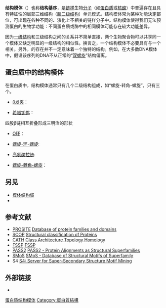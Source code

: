 {{no footnotes|time=2018-07-23T09:24:09+00:00}}
'''结构模体'''（{{lang-en|structural motif}}）也称'''结构基序'''，是[[多聚体|链样]]生物[[分子|分子]]（如[[蛋白质|蛋白质]]或[[核酸|核酸]]）中普遍存在且具有特征性的局部三维结构（[[超二级结构|超二级结构]]）单元模式。结构模体常为某种功能決定部位，可出现在各种不同的、演化上不相关的链样分子中。结构模体使得我们无法预测蛋白的生物学功能：不同蛋白质或酶中的相同模体可能存在较大功能差异。

因为[[一级结构|一级结构]]和三级结构之间的关系并不简单直接，两个生物聚合物可以共享同一个模体又缺乏明显的一级结构的相似性。换言之，一个结构模体不必要具有与一个{{le|序列模体|Sequence motif}}相关。另外，{{le|序列模体|Sequence motif}}的存在并不一定意味着一个独特的结构。例如，在大多数DNA模体中，假设该序列的DNA不从正常的“[[DNA|双螺旋]]”结构偏离。

==蛋白质中的结构模体==
{{seealso|结构域}}
在蛋白质中，结构模体通常只有几个二级结构组成，如“螺旋-转角-螺旋”，只有三个。 

* [[β发夹|β发夹]]：

* [[β折叠#希腊钥匙模体|希腊钥匙]]：
四股β链相互折叠形成三明治的形状

* [[Ω环|Ω环]]：

* [[碱性螺旋-环-螺旋|螺旋-环-螺旋]]:

* [[亮氨酸拉链|亮氨酸拉链]]: 

* [[螺旋-轉角-螺旋|螺旋-轉角-螺旋]]：

==另见==
* [[模体结构域|模体结构域]]
* {{le|序列模体|Sequence motif}}

==参考文献==
*[[PROSITE|PROSITE]] [http://www.expasy.org/prosite Database of protein families and domains] {{Wayback|url=http://www.expasy.org/prosite |date=20100714152615 }}
*[[Structural_Classification_of_Proteins|SCOP]] [https://web.archive.org/web/20070911012207/http://scop.mrc-lmb.cam.ac.uk/scop/ Structural classification of Proteins]
*[[CATH|CATH]] [http://www.biochem.ucl.ac.uk/bsm/cath/ Class Architecture Topology Homology] {{Wayback|url=http://www.biochem.ucl.ac.uk/bsm/cath/ |date=20080314055405 }}
*[[Families_of_structurally_similar_proteins|FSSP]] [http://www.bioinfo.biocenter.helsinki.fi:8080/dali/index.html FSSP] {{Wayback|url=http://www.bioinfo.biocenter.helsinki.fi:8080/dali/index.html |date=20030925185235 }}
*[[PASS2|PASS2]] [https://web.archive.org/web/20060831195006/http://caps.ncbs.res.in/campass/pass.html PASS2 - Protein Alignments as Structural Superfamilies]
*[[SMoS|SMoS]] [http://caps.ncbs.res.in/SMoS SMoS - Database of Structural Motifs of Superfamily] {{Wayback|url=http://caps.ncbs.res.in/SMoS |date=20070126135233 }}
*S4 [https://web.archive.org/web/20081121033341/http://www1.i2r.a-star.edu.sg/~azeyar/SuperSSE/ S4: Server for Super-Secondary Structure Motif Mining]

==外部链接==
* {{cite journal |author=Chiang YS, Gelfand TI, Kister AE, Gelfand IM |title=New classification of supersecondary structures of sandwich-like proteins uncovers strict patterns of strand assemblage. |journal=Proteins. |volume=68 |issue=4 |pages=915–921 |year=2007 |pmid=17557333 |doi=10.1002/prot.21473}}

{{DEFAULTSORT:Structural Motif}}
[[Category:蛋白质结构模体|]]
[[Category:蛋白質結構|Category:蛋白質結構]]